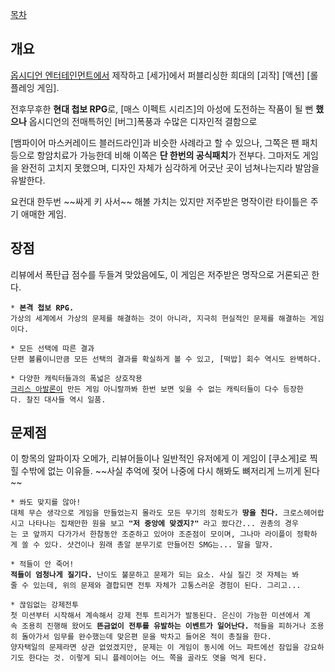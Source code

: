 [[목차]]

== 개요 ==

[[옵시디언 엔터테인먼트]]에서 제작하고 [세가]에서 퍼블리싱한 희대의 [괴작] [액션] [롤플레잉 게임].

전후무후한 '''현대 첩보 RPG'''로, [매스 이펙트 시리즈]의 아성에 도전하는 작품이 될 뻔 '''했으나''' 옵시디언의 전매특허인 [버그]폭풍과 수많은 디자인적 결함으로 

[뱀파이어 마스커레이드 블러드라인]과 비슷한 사례라고 할 수 있으나, 그쪽은 팬 패치 등으로 항암치료가 가능한데 비해 이쪽은 '''단 한번의 공식패치'''가 전부다. 그마저도 게임을 완전히 고치지 못했으며, 디자인 자체가 심각하게 어긋난 곳이 넘쳐나는지라 발암을 유발한다.

요컨대 한두번 ~~싸게 키 사서~~ 해볼 가치는 있지만 저주받은 명작이란 타이틀은 주기 애매한 게임.

== 장점 ==

리뷰에서 폭탄급 점수를 두들겨 맞았음에도, 이 게임은 저주받은 명작으로 거론되곤 한다.

 * '''본격 첩보 RPG.'''
 가상의 세계에서 가상의 문제를 해결하는 것이 아니라, 지극히 현실적인 문제를 해결하는 게임이다.

 * 모든 선택에 따른 결과
 단편 볼륨이니만큼 모든 선택의 결과를 확실하게 볼 수 있고, [떡밥] 회수 역시도 완벽하다.

 * 다양한 캐릭터들과의 폭넓은 상호작용
 [[크리스 아발론]]이 만든 게임 아니랄까봐 한번 보면 잊을 수 없는 캐릭터들이 다수 등장한다. 찰진 대사들 역시 일품. 

== 문제점 ==

이 항목의 알파이자 오메가, 리뷰어들이나 일반적인 유저에게 이 게임이 [쿠소게]로 찍힐 수밖에 없는 이유들.
~~사실 추억에 젖어 나중에 다시 해봐도 뼈저리게 느끼게 된다~~

 * 쏴도 맞지를 않아!
 대체 무슨 생각으로 게임을 만들었는지 몰라도 모든 무기의 정확도가 '''땅을 친다.''' 크로스헤어랍시고 나타나는 집채만한 원을 보고 '''"저 중앙에 맞겠지?"''' 라고 쐈다간... 권총의 경우는 코 앞까지 다가가서 한참동안 조준하고 있어야 조준점이 모이며, 그나마 라이플이 정확하게 쏠 수 있다. 샷건이나 원래 총알 분무기로 만들어진 SMG는... 말을 말자.

 * 적들이 안 죽어!
 '''적들이 엄청나게 질기다.''' 난이도 불문하고 문제가 되는 요소. 사실 질긴 것 자체는 봐줄 수 있는데, 위의 문제와 결합되면 전투 자체가 고통스러운 경험이 된다. 그리고...

 * 끊임없는 강제전투
 첫 미션부터 시작해서 계속해서 강제 전투 트리거가 발동된다. 은신이 가능한 미션에서 계속 조용히 진행해 왔어도 '''뜬금없이 전투를 유발하는 이벤트가 일어난다.''' 적들을 피하거나 조용히 돌아가서 임무를 완수했는데 맞은편 문을 박차고 들어온 적이 총질을 한다. 
 양자택일의 문제라면 상관 없었겠지만, 문제는 이 게임이 동시에 어느 파트에선 잠입을 강요하기도 한다는 것. 이렇게 되니 플레이어는 어느 쪽을 골라도 엿을 먹게 된다.
